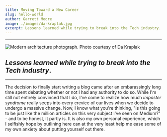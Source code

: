 ```yaml
---
title: Moving Toward a New Career
slug: hello-world
author: Garrett Moore
image: ./images/da-kraplak.jpg
excerpt: Lessons learned while trying to break into the Tech industry.
---
```

***


![Modern architecture photograph.](./images/da-kraplak.jpg)
Photo courtesy of Da Kraplak

## *Lessons learned while trying to break into the Tech industry*.

*** 
The decision to finally start writing a blog came after an embarassingly long time 
spent debating whether or not I had any authority to do so. While I'm still not 
entirely convinced that I do, I've come to realize how much *imposter syndrome* 
really seeps into every crevice of our lives when we decide to undergo a massive 
change. Now, I know what you're thinking, "Is this going to be just like the million 
articles on this very subject I've seen on Medium?" - and to be honest, it partly is. 
It is also my own personal experience, which I selfishly hope by outlining here can at 
the very least help me ease some of my own anxiety about putting yourself out there.



